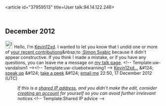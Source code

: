 <article id="37959513" title=User talk:94.14.122.246>
	<talkpage id="37959513" title="User talk:94.14.122.246">

== December 2012 ==
[[File:Information.svg|25px|alt=|link=]] Hello, I'm [[User:Kevin12xd|Kevin12xd]]. I wanted to let you know that I undid one or more of [[Special:Contributions/94.14.122.246|your recent contributions]]&amp;nbsp;to [[:Simon Svabic]] because it didn't appear constructive. If you think I made a mistake, or if you have any questions, you can leave me a message on [[User_talk:Kevin12xd|my talk page]]. &lt;!-- Template:uw-vandalism1 --&gt;&lt;!-- Template:uw-cluebotwarning1 --&gt;   [[User:Kevin12xd|Kevin12xd...]] &amp;#124; [[User talk:Kevin12xd|speak up]] &amp;#124; [[Special:Contributions/Kevin12xd|take a peek]] &amp;#124; [[Special:Emailuser/kevin12xd|email me]] 22:50, 17 December 2012 (UTC)
:''If this is a [[Network address translation|shared IP address]], and you didn't make the edit, consider [[Wikipedia:Why create an account?|creating an account]] for yourself so you can avoid further irrelevant notices.''&lt;!-- Template:Shared IP advice --&gt;
	</talkpage>
</article>